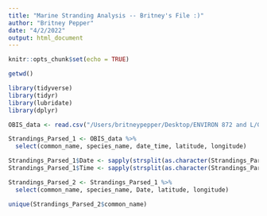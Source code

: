 ```yaml
---
title: "Marine Stranding Analysis -- Britney's File :)"
author: "Britney Pepper"
date: "4/2/2022"
output: html_document
---
```


```r
knitr::opts_chunk$set(echo = TRUE)

getwd()

library(tidyverse)
library(tidyr)
library(lubridate)
library(dplyr)

OBIS_data <- read.csv("/Users/britneypepper/Desktop/ENVIRON 872 and L/GitHubRepositories/MezaFidalgo_Ozog_Pepper_ENV872_EDA_FinalProject/Data/Raw/OBIS_seamap_strandings_mystic.csv")

Strandings_Parsed_1 <- OBIS_data %>%
  select(common_name, species_name, date_time, latitude, longitude)

Strandings_Parsed_1$Date <- sapply(strsplit(as.character(Strandings_Parsed_1$date_time), " "), "[", 1)
Strandings_Parsed_1$Time <- sapply(strsplit(as.character(Strandings_Parsed_1$date_time), " "), "[", 2)

Strandings_Parsed_2 <- Strandings_Parsed_1 %>%
  select(common_name, species_name, Date, latitude, longitude)

unique(Strandings_Parsed_2$common_name)

```


